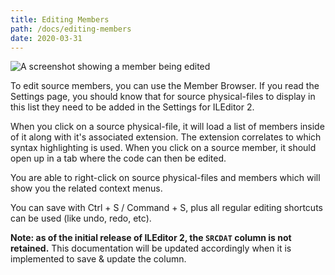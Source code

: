 ```yaml
---
title: Editing Members
path: /docs/editing-members
date: 2020-03-31
---
```


![A screenshot showing a member being edited](./editing-members.png)

To edit source members, you can use the Member Browser. If you read the Settings page, you should know that for source physical-files to display in this list they need to be added in the Settings for ILEditor 2.

When you click on a source physical-file, it will load a list of members inside of it along with it's associated extension. The extension correlates to which syntax highlighting is used. When you click on a source member, it should open up in a tab where the code can then be edited.

You are able to right-click on source physical-files and members which will show you the related context menus.

You can save with Ctrl + S / Command + S, plus all regular editing shortcuts can be used (like undo, redo, etc).

**Note: as of the initial release of ILEditor 2, the `SRCDAT` column is not retained.** This documentation will be updated accordingly when it is implemented to save & update the column.
